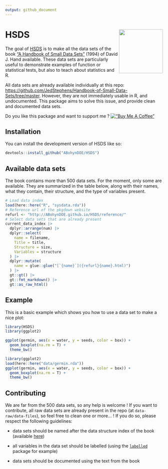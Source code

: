 ```yaml
---
output: github_document
---
```


<!-- README.md is generated from README.Rmd. Please edit that file -->

# HSDS <img src="man/figures/logo.svg" align="right" height="140"/>

The goal of [HSDS](https://github.com/ABohynDOE/HSDS) is to make all the data sets of the book ["A Handbook of Small Data Sets"](https://www.routledge.com/A-Handbook-of-Small-Data-Sets/Hand-Daly-McConway-Lunn-Ostrowski/p/book/9780367449667) (1994) of David J. Hand available. These data sets are particularly useful to demonstrate examples of function or statistical tests, but also to teach about statistics and R.

All data sets are already available individually at this repo: <https://github.com/JedStephens/Handbook-of-Small-Data-Sets/tree/master>. However, they are not immediately usable in R, and undocumented. This package aims to solve this issue, and provide clean and documented data sets.

Do you like this package and want to support me ? [!["Buy Me A Coffee"](https://www.buymeacoffee.com/assets/img/custom_images/orange_img.png)](https://www.buymeacoffee.com/abohyn)

## Installation

You can install the development version of HSDS like so:

``` r
devtools::install_github("ABohynDOE/HSDS")
```

## Available data sets

The book contains more than 500 data sets. For the moment, only some are available. They are summarized in the table below, along with their names, what they contain, their structure, and the type of variables present.

```r
# Load data index
load(here::here("R", "sysdata.rda"))
# Reference url of the pkgdown website
refurl <- "http://ABohynDOE.github.io/HSDS/reference/"
# Select data sets that are already present
current_data_index |>
  dplyr::arrange(num) |>
  dplyr::select(
    name = filename,
    Title = title,
    Structure = size,
    Variables = structure
  ) |>
  dplyr::mutate(
    name = glue::glue("[`{name}`]({refurl}{name}.html)")
  ) |>
  gt::gt() |>
  gt::fmt_markdown() |>
  gt::as_raw_html()
```

## Example

This is a basic example which shows you how to use a data set to make a nice plot:

``` r
library(HSDS)
library(ggplot2)

ggplot(germin, aes(x = water, y = seeds, color = box)) +
  geom_boxplot(na.rm = T) +
  theme_bw()
```

```r
library(ggplot2)
load(here::here("data/germin.rda"))
ggplot(germin, aes(x = water, y = seeds, color = box)) +
  geom_boxplot(na.rm = T) +
  theme_bw()
```

## Contributing

We are far from the 500 data sets, so any help is welcome ! If you want to contribute, all raw data sets are already present in the repo (at `data-raw/data-files`), so feel free to clean one or more... ! If you do so, please respect the following guidelines:

-   data sets should be named after the data structure index of the book (available [here](https://github.com/JedStephens/Handbook-of-Small-Data-Sets/blob/master/data_structure_index_HSDS.pdf))

-   all variables in the data set should be labelled (using the [`labelled`](https://cran.r-project.org/web/packages/labelled/vignettes/intro_labelled.html) package for example)

-   data sets should be documented using the text from the book
